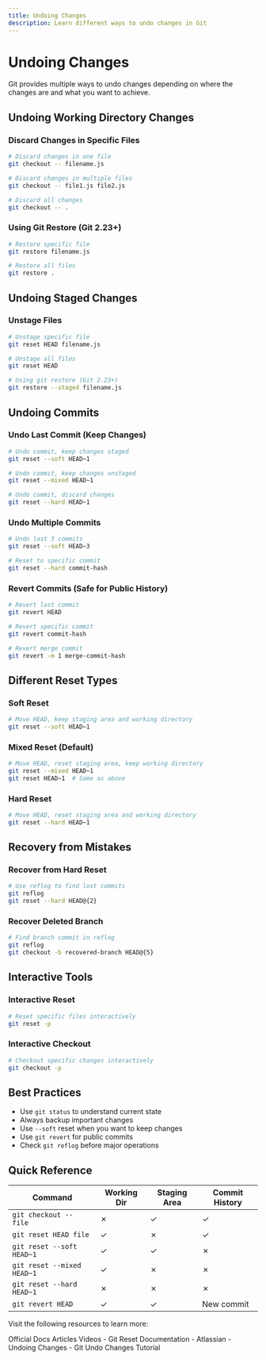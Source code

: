 ```yaml
---
title: Undoing Changes
description: Learn different ways to undo changes in Git
---
```


# Undoing Changes

Git provides multiple ways to undo changes depending on where the changes are and what you want to achieve.

## Undoing Working Directory Changes

### Discard Changes in Specific Files
```bash
# Discard changes in one file
git checkout -- filename.js

# Discard changes in multiple files
git checkout -- file1.js file2.js

# Discard all changes
git checkout -- .
```

### Using Git Restore (Git 2.23+)
```bash
# Restore specific file
git restore filename.js

# Restore all files
git restore .
```

## Undoing Staged Changes

### Unstage Files
```bash
# Unstage specific file
git reset HEAD filename.js

# Unstage all files
git reset HEAD

# Using git restore (Git 2.23+)
git restore --staged filename.js
```

## Undoing Commits

### Undo Last Commit (Keep Changes)
```bash
# Undo commit, keep changes staged
git reset --soft HEAD~1

# Undo commit, keep changes unstaged
git reset --mixed HEAD~1

# Undo commit, discard changes
git reset --hard HEAD~1
```

### Undo Multiple Commits
```bash
# Undo last 3 commits
git reset --soft HEAD~3

# Reset to specific commit
git reset --hard commit-hash
```

### Revert Commits (Safe for Public History)
```bash
# Revert last commit
git revert HEAD

# Revert specific commit
git revert commit-hash

# Revert merge commit
git revert -m 1 merge-commit-hash
```

## Different Reset Types

### Soft Reset
```bash
# Move HEAD, keep staging area and working directory
git reset --soft HEAD~1
```

### Mixed Reset (Default)
```bash
# Move HEAD, reset staging area, keep working directory
git reset --mixed HEAD~1
git reset HEAD~1  # Same as above
```

### Hard Reset
```bash
# Move HEAD, reset staging area and working directory
git reset --hard HEAD~1
```

## Recovery from Mistakes

### Recover from Hard Reset
```bash
# Use reflog to find lost commits
git reflog
git reset --hard HEAD@{2}
```

### Recover Deleted Branch
```bash
# Find branch commit in reflog
git reflog
git checkout -b recovered-branch HEAD@{5}
```

## Interactive Tools

### Interactive Reset
```bash
# Reset specific files interactively
git reset -p
```

### Interactive Checkout
```bash
# Checkout specific changes interactively
git checkout -p
```

## Best Practices

- Use `git status` to understand current state
- Always backup important changes
- Use `--soft` reset when you want to keep changes
- Use `git revert` for public commits
- Check `git reflog` before major operations

## Quick Reference

| Command | Working Dir | Staging Area | Commit History |
|---------|-------------|--------------|----------------|
| `git checkout -- file` | ✗ | ✓ | ✓ |
| `git reset HEAD file` | ✓ | ✗ | ✓ |
| `git reset --soft HEAD~1` | ✓ | ✓ | ✗ |
| `git reset --mixed HEAD~1` | ✓ | ✗ | ✗ |
| `git reset --hard HEAD~1` | ✗ | ✗ | ✗ |
| `git revert HEAD` | ✓ | ✓ | New commit |

Visit the following resources to learn more:

<Tabs defaultValue="official">
<TabsList>
<TabsTrigger value="official">Official Docs</TabsTrigger>
<TabsTrigger value="article">Articles</TabsTrigger>
<TabsTrigger value="video">Videos</TabsTrigger>
</TabsList>

<TabsContent value="official">
- <Link href="https://git-scm.com/docs/git-reset">Git Reset Documentation</Link>
</TabsContent>
<TabsContent value="article">
- <Link href="https://www.atlassian.com/git/tutorials/undoing-changes">Atlassian - Undoing Changes</Link>
</TabsContent>
<TabsContent value="video">
- <Link href="https://www.youtube.com/watch?v=RIYrfkZjWmA">Git Undo Changes Tutorial</Link>
</TabsContent>
</Tabs>
